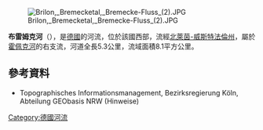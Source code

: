 {{Multiple issues|
{{No footnotes|time=2020-07-16T13:46:57+00:00}}
{{Refimprove|time=2020-07-16T13:46:57+00:00}}
}}
{{Coord|51|22|14.3|N|8|37|21.9|E|display=title}}

[[Image:Brilon,_Bremecketal,_Bremecke-Fluss_(2).JPG|right]]

'''布雷姆克河'''（{{lang-de|Bremecke}}），是[[德國|德國]]的河流，位於該國西部，流經[[北萊茵-威斯特法倫州|北萊茵-威斯特法倫州]]，屬於[[霍佩克河|霍佩克河]]的右支流，河道全長5.3公里，流域面積8.1平方公里。

==參考資料==
* Topographisches Informationsmanagement, Bezirksregierung Köln, Abteilung GEObasis NRW (Hinweise)

{{Germany-geo-stub}}
[[Category:德國河流|Category:德國河流]]